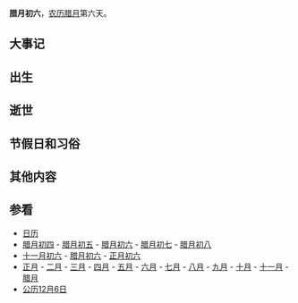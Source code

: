 {{Lunar12Calendar}}
'''腊月初六'''，[[农历|农历]][[腊月|腊月]]第六天。

==大事记==

==出生==

==逝世==

==节假日和习俗==

==其他内容==

==参看==
*[[历史上的今天|日历]]
*[[腊月初四|腊月初四]] - [[腊月初五|腊月初五]] - [[腊月初六|腊月初六]] - [[腊月初七|腊月初七]] - [[腊月初八|腊月初八]]
*[[十一月初六|十一月初六]] - [[腊月初六|腊月初六]] - [[正月初六|正月初六]]
*[[正月|正月]] - [[二月_(农历)|二月]] - [[三月_(农历)|三月]] - [[四月_(农历)|四月]] - [[五月_(农历)|五月]] - [[六月_(农历)|六月]] - [[七月_(农历)|七月]] - [[八月_(农历)|八月]] - [[九月_(农历)|九月]] - [[十月_(农历)|十月]] - [[十一月_(农历)|十一月]] - [[腊月|腊月]]
*[[公历|公历]][[12月6日|12月6日]]